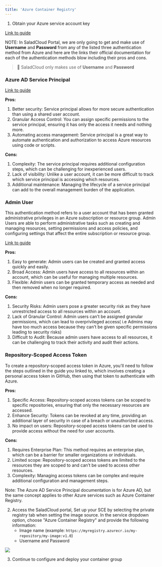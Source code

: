 ```yaml
---
title: 'Azure Container Registry'
---
```


1. Obtain your Azure service account key

[Link to guide](https://learn.microsoft.com/en-us/azure/container-registry/container-registry-authentication?tabs=azure-cli)

NOTE: In SaladCloud Portal, we are only going to get and make use of **Username** and **Password** from any of the
listed three authentication method from Azure and here are the links their official documentation for each of the
authentication methods blow including their pros and cons.

> 📘 SaladCloud only makes use of **Username** and **Password**

### Azure AD Service Principal

[Link to guide](https://docs.microsoft.com/en-us/azure/active-directory/develop/howto-create-service-principal-portal)

**Pros:**

1. Better security: Service principal allows for more secure authentication than using a shared user account.
2. Granular Access Control: You can assign specific permissions to the service principal, ensuring it has only the
   access it needs and nothing more.
3. Automating access management: Service principal is a great way to automate authentication and authorization to access
   Azure resources using code or scripts.

**Cons:**

1. Complexity: The service principal requires additional configuration steps, which can be challenging for inexperienced
   users.
2. Lack of visibility: Unlike a user account, it can be more difficult to track which service principal is accessing
   which resources.
3. Additional maintenance: Managing the lifecycle of a service principal can add to the overall management burden of the
   application.

### Admin User

This authentication method refers to a user account that has been granted administrative privileges in an Azure
subscription or resource group. Admin Users are able to perform administrative tasks such as creating and managing
resources, setting permissions and access policies, and configuring settings that affect the entire subscription or
resource group.

[Link to guide](https://docs.microsoft.com/en-us/azure/role-based-access-control/role-assignments-portal)

**Pros:**

1. Easy to generate: Admin users can be created and granted access quickly and easily.
2. Broad Access: Admin users have access to all resources within an account, which can be useful for managing multiple
   resources.
3. Flexible: Admin users can be granted temporary access as needed and then removed when no longer required.

**Cons:**

1. Security Risks: Admin users pose a greater security risk as they have unrestricted access to all resources within an
   account.
2. Lack of Granular Control: Admin users can’t be assigned granular permissions, which can lead to overprivileged
   access( i.e Admins may have too much access because they can't be given specific permissions leading to security
   risks)
3. Difficult to Audit: Because admin users have access to all resources, it can be challenging to track their activity
   and audit their actions.

### Repository-Scoped Access Token

To create a repository-scoped access token in Azure, you'll need to follow the steps outlined in the guide you linked
to, which involves creating a personal access token in GitHub, then using that token to authenticate with Azure.

**Pros:**

1. Specific Access: Repository-scoped access tokens can be scoped to specific repositories, ensuring that only the
   necessary resources are accessed.
2. Enhance Security: Tokens can be revoked at any time, providing an additional layer of security in case of a breach or
   unauthorized access.
3. No impact on users: Repository-scoped access tokens can be used to provide access without the need for user accounts.

**Cons:**

1. Requires Enterprise Plan: This method requires an enterprise plan, which can be a barrier for smaller organizations
   or individuals.
2. Limited scope: Repository-scoped access tokens are limited to the resources they are scoped to and can’t be used to
   access other resources.
3. Complexity: Managing access tokens can be complex and require additional configuration and management steps.

Note: The Azure AD Service Principal documentation is for Azure AD, but the same concept applies to other Azure services
such as Azure Container Registry.

2. Access the SaladCloud portal, Set up your SCE by selecting the private registry tab when setting the image source. In
   the service dropdown option, choose "Azure Container Registry" and provide the following information:
   - Image name (example: `https://myregistry.azurecr.io/my-repository/my-image:v1.0`)
   - Username and Password

<img src="/products/sce/images/d10c533-image.png" />

3. Continue to configure and deploy your container group
